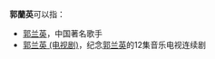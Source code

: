 '''郭蘭英'''可以指：
* [[郭兰英|郭兰英]]，中国著名歌手
* [[郭兰英_(电视剧)|郭兰英 (电视剧)]]，纪念[[郭兰英|郭兰英]]的12集音乐电视连续剧
{{disambig|Cat=三字中國相關消歧義}}
